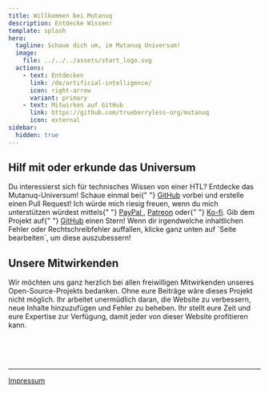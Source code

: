```yaml
---
title: Willkommen bei Mutanuq
description: Entdecke Wissen!
template: splash
hero:
  tagline: Schaue dich um, im Mutanuq Universum!
  image:
    file: ../../../assets/start_logo.svg
  actions:
    - text: Entdecken
      link: /de/artificial-intelligence/
      icon: right-arrow
      variant: primary
    - text: Mitwirken auf GitHub
      link: https://github.com/trueberryless-org/mutanuq
      icon: external
sidebar:
  hidden: true
---
```



## Hilf mit oder erkunde das Universum

<CardGrid stagger>
  <Card title="Schnuppere ins Wissen!" icon="random">
    Du interessierst sich für technisches Wissen von einer HTL? Entdecke das
    Mutanuq-Universum!
  </Card>
  <Card title="Seie ein Mitbegründer dieser Webseite" icon="add-document">
    Schaue einmal bei{" "}
    <a href="https://github.com/trueberryless-org/mutanuq">GitHub</a> vorbei und
    erstelle einen Pull Request!
  </Card>
  <Card title="Unterstütze unsere Arbeit" icon="rocket">
    Ich würde mich riesig freuen, wenn du mich unterstützen würdest mittels{" "}
    <a href="https://www.paypal.com/donate/?hosted_button_id=WDQ5D2VQ6SWEC">
      PayPal
    </a>
    , <a href="https://www.patreon.com/trueberryless">Patreon</a> oder{" "}
    <a href="https://ko-fi.com/trueberryless">Ko-fi</a>.
  </Card>
  <Card title="Vergib einen Stern" icon="star">
    Gib dem Projekt auf{" "}
    <a href="https://github.com/trueberryless-org/mutanuq">GitHub</a> einen
    Stern!
  </Card>
  <Card title="Verbesser gefundene Fehler" icon="pencil">
    Wenn dir irgendwelche inhaltlichen Fehler oder Rechtschreibfehler auffallen,
    klicke ganz unten auf `Seite bearbeiten`, um diese auszubessern!
  </Card>
</CardGrid>

## Unsere Mitwirkenden

Wir möchten uns ganz herzlich bei allen freiwilligen Mitwirkenden unseres Open-Source-Projekts bedanken. Ohne eure Beiträge wäre dieses Projekt nicht möglich. Ihr arbeitet unermüdlich daran, die Website zu verbessern, neue Inhalte hinzuzufügen und Fehler zu beheben. Ihr stellt eure Zeit und eure Expertise zur Verfügung, damit jeder von dieser Website profitieren kann.


<ContributorList githubRepo="trueberryless-org/mutanuq" />

<br />
<br />
<br />

---

[Impressum](/de/imprint/)

